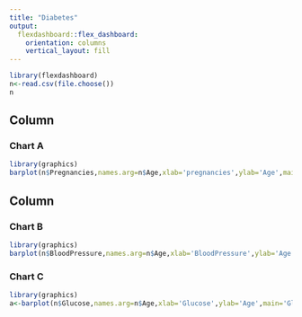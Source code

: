 ```yaml
---
title: "Diabetes"
output: 
  flexdashboard::flex_dashboard:
    orientation: columns
    vertical_layout: fill
---
```


```r
library(flexdashboard)
n<-read.csv(file.choose())
n
```
Column {data-width=650}
-----------------------------------------------------------------------

### Chart A

```r
library(graphics)
barplot(n$Pregnancies,names.arg=n$Age,xlab='pregnancies',ylab='Age',main='Pregnancy details',col='black')

```

Column {data-width=350}
-----------------------------------------------------------------------

### Chart B

```r

library(graphics)
barplot(n$BloodPressure,names.arg=n$Age,xlab='BloodPressure',ylab='Age',main='BloodPressure details',col='black')
```

### Chart C

```r

library(graphics)
a<-barplot(n$Glucose,names.arg=n$Age,xlab='Glucose',ylab='Age',main='Glucose details',col='black')

```
